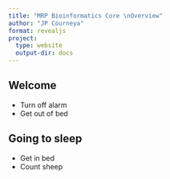 ```yaml
---
title: "MRP Bioinformatics Core \nOverview"
author: "JP Courneya"
format: revealjs
project:
  type: website
  output-dir: docs
---
```


## {background-color="black" background-image="https://i.imgur.com/ImgSiCh.png"}

## Welcome 

- Turn off alarm
- Get out of bed

## Going to sleep

- Get in bed
- Count sheep

